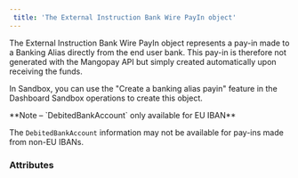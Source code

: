 ```yaml
---  
 title: 'The External Instruction Bank Wire PayIn object'  
---  
```


  

The External Instruction Bank Wire PayIn object represents a pay-in made to a Banking Alias directly from the end user bank. This pay-in is therefore not generated with the Mangopay API but simply created automatically upon receiving the funds.  

In Sandbox, you can use the "Create a banking alias payin" feature in the Dashboard Sandbox operations to create this object.  

<Note>  
**Note – `DebitedBankAccount` only available for EU IBAN** 
  
The `DebitedBankAccount` information may not be available for pay-ins made from non-EU IBANs.  
</Note>  

### Attributes